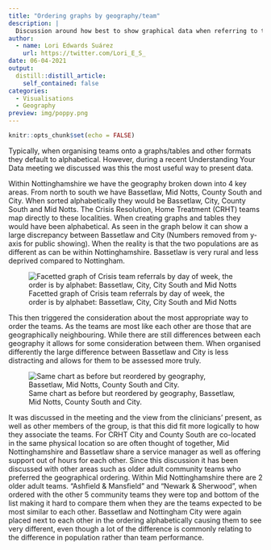 ```yaml
---
title: "Ordering graphs by geography/team"
description: |
  Discussion around how best to show graphical data when referring to teams that cover a geographical area like Nottinghamshire.
author:
  - name: Lori Edwards Suárez
    url: https://twitter.com/Lori_E_S_
date: 06-04-2021
output:
  distill::distill_article:
    self_contained: false
categories:
  - Visualisations
  - Geography
preview: img/poppy.png  
---
```



```r
knitr::opts_chunk$set(echo = FALSE)
```

Typically, when organising teams onto a graphs/tables and other formats they default to alphabetical. However, during a recent Understanding Your Data meeting we discussed was this the most useful way to present data.

Within Nottinghamshire we have the geography broken down into 4 key areas. From north to south we have Bassetlaw, Mid Notts, County South and City. When sorted alphabetically they would be Bassetlaw, City, County South and Mid Notts. The Crisis Resolution, Home Treatment (CRHT) teams map directly to these localities. When creating graphs and tables they would have been alphabetical. As seen in the graph below it can show a large discrepancy between Bassetlaw and City (Numbers removed from y-axis for public showing). When the reality is that the two populations are as different as can be within Nottinghamshire. Bassetlaw is very rural and less deprived compared to Nottingham.

![Facetted graph of Crisis team referrals by day of week, the order is by alphabet: Bassetlaw, City, City South and Mid Notts](img/team-referrals-day-of-week.png)
 
This then triggered the consideration about the most appropriate way to order the teams. As the teams are most like each other are those that are geographically neighbouring. While there are still differences between each geography it allows for some consideration between them. When organised differently the large difference between Bassetlaw and City is less distracting and allows for them to be assessed more truly.

![Same chart as before but reordered by geography, Bassetlaw, Mid Notts, County South and City.](img/reordered-team-referrals-day-of-week.png)

It was discussed in the meeting and the view from the clinicians’ present, as well as other members of the group, is that this did fit more logically to how they associate the teams. For CRHT City and County South are co-located in the same physical location so are often thought of together, Mid Nottinghamshire and Bassetlaw share a service manager as well as offering support out of hours for each other. Since this discussion it has been discussed with other areas such as older adult community teams who preferred the geographical ordering. Within Mid Nottinghamshire there are 2 older adult teams. "Ashfield & Mansfield" and "Newark & Sherwood", when ordered with the other 5 community teams they were top and bottom of the list making it hard to compare them when they are the teams expected to be most similar to each other. Bassetlaw and Nottingham City were again placed next to each other in the ordering alphabetically causing them to see very different, even though a lot of the difference is commonly relating to the difference in population rather than team performance.

